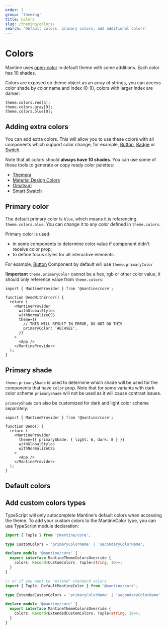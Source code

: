```yaml
---
order: 2
group: 'theming'
title: Colors
slug: /theming/colors/
search: 'Default colors, primary colors, add additional colors'
---
```



# Colors

Mantine uses [open-color](https://yeun.github.io/open-color/) in default theme with some additions.
Each color has 10 shades.

Colors are exposed on theme object as an array of strings,
you can access color shade by color name and index (0-9), colors with larger index are darker:

```tsx
theme.colors.red[5];
theme.colors.gray[9];
theme.colors.blue[0];
```

## Adding extra colors

You can add extra colors. This will allow you to use these colors with all components which support color change,
for example, [Button](/core/button/), [Badge](/core/badge/) or [Switch](/core/switch/).

Note that all colors should **always have 10 shades**.
You can use some of these tools to generate or copy ready color palettes:

- [Themera](https://themera.vercel.app/)
- [Material Design Colors](https://www.materialui.co/colors)
- [Omatsuri](https://omatsuri.app/color-shades-generator)
- [Smart Swatch](https://smart-swatch.netlify.app/)

<Demo data={ThemeDemos.themeColorsExtend} />

## Primary color

The default primary color is `blue`, which means it is referencing `theme.colors.blue`.
You can change it to any color defined in `theme.colors`.

Primary color is used:

- in some components to determine color value if component didn't receive color prop;
- to define focus styles for all interactive elements.

For example, [Button](/core/button/) Component by default will use `theme.primaryColor`

<Demo data={ThemeDemos.primaryColor} />

**!important** `theme.primaryColor` cannot be a hex, rgb or other color value,
it should only reference value from `theme.colors`:

```tsx
import { MantineProvider } from '@mantine/core';

function DemoWithError() {
  return (
    <MantineProvider
      withGlobalStyles
      withNormalizeCSS
      theme={{
        // THIS WILL RESUlT IN ERROR, DO NOT DO THIS
        primaryColor: '#EC45EE',
      }}
    >
      <App />
    </MantineProvider>
  );
}
```

## Primary shade

`theme.primaryShade` is used to determine which shade will be used for the components that have `color` prop.
Note that for some variants with dark color scheme `primaryShade` will not be used as it will cause contrast issues.

<Demo data={ThemeDemos.primaryShade} />

`primaryShade` can also be customized for dark and light color scheme separately:

```tsx
import { MantineProvider } from '@mantine/core';

function Demo() {
  return (
    <MantineProvider
      theme={{ primaryShade: { light: 6, dark: 8 } }}
      withGlobalStyles
      withNormalizeCSS
    >
      <App />
    </MantineProvider>
  );
}
```

## Default colors

<ThemeColors />

## Add custom colors types

TypeScript will only autocomplete Mantine's default colors when accessing the theme. To add your custom colors to the MantineColor type, you can use TypeScript module declaration:

```ts
import { Tuple } from '@mantine/core';

type CustomColors = 'primaryColorName' | 'secondaryColorName';

declare module '@mantine/core' {
  export interface MantineThemeColorsOverride {
    colors: Record<CustomColors, Tuple<string, 10>>;
  }
}

// or if you want to "extend" standard colors
import { Tuple, DefaultMantineColor } from '@mantine/core';

type ExtendedCustomColors = 'primaryColorName' | 'secondaryColorName' | DefaultMantineColor;

declare module '@mantine/core' {
  export interface MantineThemeColorsOverride {
    colors: Record<ExtendedCustomColors, Tuple<string, 10>>;
  }
}
```
